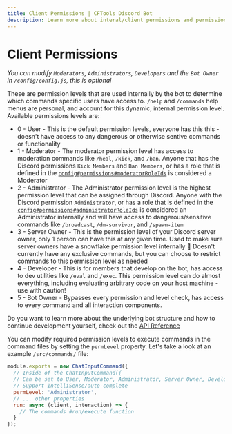```yaml
---
title: Client Permissions | CFTools Discord Bot
description: Learn more about interal/client permissions and permission levels
---
```



# Client Permissions

<Callout type="info">*You can modify `Moderators`, `Administrators`, `Developers` and the `Bot Owner` in `/config/config.js`, this is optional*</Callout>

These are permission levels that are used internally by the bot to determine which commands specific users have access to. `/help` and `/commands` help menus are personal, and account for this dynamic, internal permission level. Available permissions levels are:

- 0 - User - This is the default permission levels, everyone has this this - doesn't have access to any dangerous or otherwise sentive commands or functionality
- 1 - Moderator - The moderator permission level has access to moderation commands like `/heal`, `/kick`, and `/ban`. Anyone that has the Discord permissions `Kick Members` and `Ban Members`, or has a role that is defined in the [`config#permissions#moderatorRoleIds`](/docs/cftools-discord-bot/configuration#values) is considered a Moderator
- 2 - Administrator - The Administrator permission level is the highest permission level that can be assigned through Discord. Anyone with the Discord permission `Administrator`, or has a role that is defined in the [`config#permissions#administratorRoleIds`](/docs/cftools-discord-bot/configuration#values) is considered an Administrator internally and will have access to dangerous/sensitive commands like `/broadcast`, `/dm-survivor`, and `/spawn-item`
- 3 - Server Owner - This is the permission level of your Discord server owner, only 1 person can have this at any given time. Used to make sure server owners have a snowflake permission level internally 🙏 Doesn't currently have any exclusive commands, but you can choose to restrict commands to this permission level as needed
- 4 - Developer - This is for members that develop on the bot, has access to dev utilities like `/eval` and `/exec`. This permission level can do almost everything, including evaluating arbitrary code on your host machine - use with caution!
- 5 - Bot Owner - Bypasses every permission and level check, has access to every command and all interaction components.

<Callout type="info">Do you want to learn more about the underlying bot structure and how to continue development yourself, check out the [API Reference](https://djs.mirasaki.dev)</Callout>

You can modify required permission levels to execute commands in the command files by setting the `permLevel` property. Let's take a look at an example `/src/commands/` file:


```javascript
module.exports = new ChatInputCommand({
  // Inside of the ChatInputCommand({
  // Can be set to User, Moderator, Administrator, Server Owner, Developer, Bot Owner
  // Support IntelliSense/auto-complete
  permLevel: 'Administrator',
  // ... other properties
  run: async (client, interaction) => {
    // The commands #run/execute function
  }
});
```